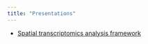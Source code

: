 ```yaml
---
title: "Presentations"
---
```


- [Spatial transcriptomics analysis framework](./Presentations/SpatialData_analysis_framework.pdf)
